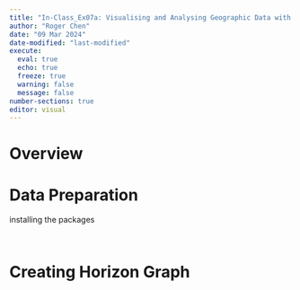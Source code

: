 ```yaml
---
title: "In-Class_Ex07a: Visualising and Analysing Geographic Data with Tableau "
author: "Roger Chen"
date: "09 Mar 2024"
date-modified: "last-modified"
execute: 
  eval: true
  echo: true
  freeze: true
  warning: false
  message: false
number-sections: true
editor: visual
---
```


# Overview

# Data Preparation

installing the packages

```r

```

```r

```

# Creating Horizon Graph

```r

```
